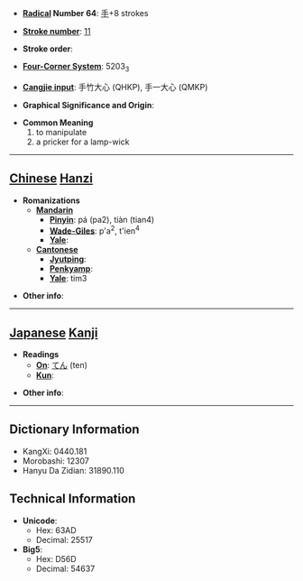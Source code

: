 * '''[[Wiktionary:Chinese radical index| Radical]] Number 64''': [[Wiktionary:Chinese radical index 手|手]]+8 strokes

* '''[[Wiktionary:Chinese total strokes index|Stroke number]]''': [[Wiktionary:Chinese total strokes index 11|11]]

* '''Stroke order''': 

* '''[[Wiktionary:Chinese four corner index|Four-Corner System]]''': 5203<sub>3</sub>

* '''[[Wiktionary:Chinese Cangjie index|Cangjie input]]''': 手竹大心 (QHKP), 手一大心 (QMKP)

* '''Graphical Significance and Origin''': 

* '''Common Meaning'''
*#to manipulate
*# a pricker for a lamp-wick


----

== [[Chinese]] [[Hanzi]] ==

* '''Romanizations'''
** '''[[Mandarin]]'''
*** '''[[Pinyin]]''': pá (pa2), tiàn (tian4)
*** '''[[Wade-Giles]]''': p'a<sup>2</sup>, t'ien<sup>4</sup>
*** '''[[Yale]]''': 
** '''[[Cantonese]]'''
*** '''[[Jyutping]]''':
*** '''[[Penkyamp]]''': 
*** '''[[Yale]]''': tim3

* '''Other info''': 

----

== [[Japanese]] [[Kanji]] ==

* '''Readings'''
** '''[[On]]''': [[てん]] (ten)
** '''[[Kun]]''': 

* '''Other info''':  

----

== Dictionary Information ==

* KangXi: 0440.181
* Morobashi: 12307
* Hanyu Da Zidian: 31890.110

== Technical Information ==

* '''Unicode''':
** Hex: 63AD
** Decimal: 25517
* '''Big5''':
** Hex: D56D
** Decimal: 54637